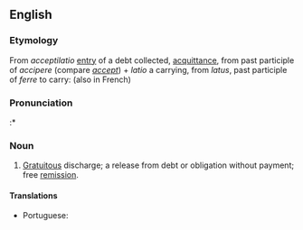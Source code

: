 ==English==

===Etymology===
From {{etyl|la|en}} ''acceptilatio'' [[entry]] of a debt collected, [[acquittance]], from past participle of ''accipere'' (compare ''[[accept]]'') + ''latio'' a carrying, from ''latus'', past participle of ''ferre'' to carry: (also in French)

===Pronunciation===
:* {{rhymes|eɪʃən|lang=en}}

===Noun===
{{en-noun}}

# {{lb|en|civil law}} [[gratuitous|Gratuitous]] discharge; a release from debt or obligation without payment; free [[remission]].

====Translations====
{{trans-top|gratuitous discharge}}
* Portuguese: {{t|pt|aceptilação|f}}
{{trans-mid}}
{{trans-bottom}}